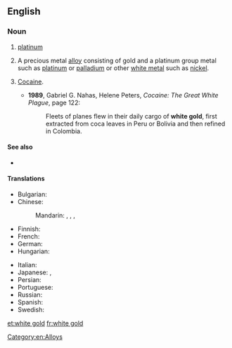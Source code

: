==English==

===Noun===
{{en-noun|head=[[white]] [[gold]]}}

# {{context|obsolete|lang=en}} [[platinum]]
# A precious metal [[alloy]] consisting of gold and a platinum group metal such as [[platinum]] or [[palladium]] or other [[white metal]] such as [[nickel]].
# {{context|slang}} [[cocaine|Cocaine]].
#*'''1989''', Gabriel G. Nahas, ‎Helene Peters, ''Cocaine: The Great White Plague'', page 122:
#*: Fleets of planes flew in their daily cargo of '''white gold''', first extracted from coca leaves in Peru or Bolivia and then refined in Colombia.

====See also====
* {{pedia}}

====Translations====
{{trans-top|A precious metal alloy consisting of gold and a platinum group metal}}
* Bulgarian: {{t|bg|бяло злато|n|sc=Cyrl}}
* Chinese:
*: Mandarin: {{t+|cmn|白金|tr=báijīn|sc=Hani}}, {{t|cmn|白色黃金|sc=Hani}}, {{t|cmn|白色黄金|tr=báisè huángjīn|sc=Hani}}, {{t|cmn|白色K金|tr=báisè kei jīn|sc=Hani}}
* Finnish: {{t|fi|valkokulta}}
* French: {{t+|fr|or blanc|m}}
* German: {{t|de|Weißgold|n}}
* Hungarian: {{t+|hu|fehérarany}}
{{trans-mid}}
* Italian: {{t|it|oro bianco|m}}
* Japanese: {{t|ja|ホワイトゴールド|tr=howaitogōrudo|sc=Jpan}}, {{t|ja|白色金|tr=はくしょくきん, hakushokukin|sc=Jpan}}
* Persian: {{t|fa|طلا سفید|tr=talâ-sefid|sc=fa-Arab}}
* Portuguese: {{t|pt|ouro branco|m}}
* Russian: {{t|ru|бе́лое зо́лото|n}}
* Spanish: {{t|es|oro blanco|m}}
* Swedish: {{t|sv|vitguld|n}}
{{trans-bottom}}

[[Category:en:Alloys]]

[[et:white gold]]
[[fr:white gold]]